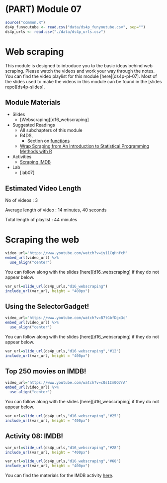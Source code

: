 # (PART) Module 07 {-}

```r
source("common.R")
ds4p_funyoutube <- read.csv("data/ds4p_funyoutube.csv", sep="")
ds4p_urls <- read.csv("./data/ds4p_urls.csv")
```

# Web scraping

This module is designed to introduce you to the basic ideas behind web scraping. Please watch the videos and work your way through the notes. You can find the video playlist for this module [here][ds4p-pl-07]. Most of the slides used to make the videos in this module can be found in the [slides repo][ds4p-slides].


## Module Materials

* Slides
  * [Webscraping][d16_webscraping]
* Suggested Readings
  * All subchapters of this module
  * R4DS,
    * Section on [functions](https://r4ds.had.co.nz/functions.html)
  * [Wrap Scraping from An Introduction to Statistical Programming Methods with R](https://smac-group.github.io/ds/section-web-scraping.html)
* Activities
  * [Scraping IMDB](https://github.com/DataScience4Psych/ae-08-imdb-webscraping)
* Lab
  * [lab07]

## Estimated Video Length

No of videos : 3

Average length of video : 14 minutes, 40 seconds

Total length of playlist : 44 minutes

# Scraping the web

```r
video_url="https://www.youtube.com/watch?v=iy11CqHnfcM"
embed_url(video_url) %>%
  use_align("center")
```

You can follow along with the slides [here][d16_webscraping] if they do not appear below.

```r
var_url=slide_url(ds4p_urls,"d16_webscraping")
include_url(var_url, height = "400px")
```


## Using the SelectorGadget!

```r
video_url="https://www.youtube.com/watch?v=B7tGbfDgx3c"
embed_url(video_url) %>%
  use_align("center")
```

You can follow along with the slides [here][d16_webscraping] if they do not appear below.

```r
var_url=slide_url(ds4p_urls,"d16_webscraping","#12")
include_url(var_url, height = "400px")
```


## Top 250 movies on IMDB!

```r
video_url="https://www.youtube.com/watch?v=c0s1Im0Q7rA"
embed_url(video_url) %>%
  use_align("center")
```

You can follow along with the slides [here][d16_webscraping] if they do not appear below.

```r
var_url=slide_url(ds4p_urls,"d16_webscraping","#25")
include_url(var_url, height = "400px")
```



## Activity 08: IMDB!

```r
var_url=slide_url(ds4p_urls,"d16_webscraping","#28")
include_url(var_url, height = "400px")
```

```r
var_url=slide_url(ds4p_urls,"d16_webscraping","#68")
include_url(var_url, height = "400px")
```


You can find the materials for the IMDB activity [here](https://github.com/DataScience4Psych/ae-08-imdb-webscraping).

